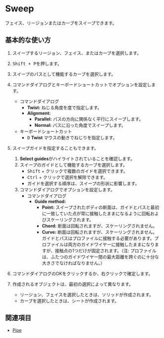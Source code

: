 
# Sweep

<Reference shortcut="Shift + P" command="Sweep" button="コマンドバー右" buttonIcon="button-sweep" />

フェイス、リージョンまたはカーブをスイープできます。

## 基本的な使い方

1. スイープするリージョン、フェイス、またはカーブを選択します。
2. <kbd>Shift + P</kbd>を押します。
3. スイープのパスとして機能するカーブを選択します。
4. コマンドダイアログとキーボードショートカットでオプションを設定します。
   - <Kst>コマンドダイアログ</Kst>
      - **Twist:**  ねじる角度を度で指定します。
      - **Alignment:**
         - **Parallel:** パスの方向に関係なく平行にスイープします。 
         - **Normal:** パスに沿った角度でスイープします。    
   - <Kst>キーボードショートカット</Kst>
      - <kbd>D</kbd> **Twist** マウスの動きでねじりを指定します。
5. スイープガイドを指定することもできます。
      1. **Select guides**がハイライトされていることを確認します。
      2. スイープのガイドとして機能するカーブを選択します。
         - <kbd>Shift</kbd> + クリックで複数のガイドを選択できます。
         - <kbd>Ctrl</kbd> + クリックで選択を解除できます。
         - ガイドを選択する順序は、スイープの形状に影響します。
      3. コマンドダイアログでオプションを設定します。
         - <Kst>コマンドダイアログ</Kst>
            - **Guide method:**
               - **Point:** スイープされたボディの断面は、ガイドとパスと最初に一致していた点が常に接触したままになるように回転およびスケーリングされます。
               - **Chord:**  断面は回転されますが、スケーリングされません。
               - **Curve:** 断面は回転されますが、スケーリングされません。ガイドとパスはプロファイルに接触する必要があります。プロファイルは両方のガイドワイヤーに接触したままになりますが、接触点の1つだけが固定されます。（注: プロファイルは、ふたつのガイドワイヤー間の最大距離を跨ぐのに十分な大きさでなければなりません。）
6. コマンドダイアログのOKをクリックするか、右クリックで確定します。

7. 作成されるオブジェクトは、最初の選択によって異なります。
   - リージョン、フェイスを選択したときは、ソリッドが作成されます。
   - カーブを選択したときは、シートが作成されます。

<VideoPlayer fileName="sweep"/>

## 関連項目
- [Pipe](pipe)